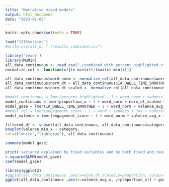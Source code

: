 ```yaml
---
title: "Narrative mixed models"
output: html_document
date: "2023-01-05"
---
```


```r
knitr::opts_chunk$set(echo = TRUE)
```


```r
load("1213session")
#write.csv(all_d, "./results_combined.csv")
```

```r
library('readr')
library(MuMIn)
all_data_continuous <- read_csv("./combined_with_percent_highlighted.csv")
normalize_col <- function(x){(x-min(x))/(max(x)-min(x))}

all_data_continuous$word_norm <- normalize_col(all_data_continuous$word)
all_data_continuous$norm_dt = all_data_continuous$IA_DWELL_TIME_SMOOTHED / all_data_continuous$word
all_data_continuous$norm_dt_scaled <- normalize_col(all_data_continuous$norm_dt)
```

```r
#model_continuous = lmer(percent_highlighted ~ 1 + word_norm + sadness + joy + concreteness + neutral + anger + neutral.1 + valence_avg + norm_dt_scaled + (1 | RECORDING_SESSION_LABEL) , data=all_data_continuous)
model_continuous = lmer(proportion_x ~ 1 + word_norm + norm_dt_scaled + (1 | RECORDING_SESSION_LABEL) , data=all_data_continuous)
model_gaze = lmer(IA_DWELL_TIME_SMOOTHED ~ 1 + word_norm + valence_avg_x + proportion_x + (1 | RECORDING_SESSION_LABEL) + (1 | story), data=all_data_continuous)
#model_rq1 = lmer(engagement_score ~ 1 + word + sadness + joy + concreteness + neutral + anger + neutral.1 + norm_dt + (1 | RECORDING_SESSION_LABEL) + (1 | story), data=all_d)
model_valence = lmer(engagement_score ~ 1 + word_norm + valence_avg_x + norm_dt_scaled + (1 | RECORDING_SESSION_LABEL) + (1 | story), data=all_data_continuous)
```
```r
filtered_df <- subset(all_data_continuous, all_data_continuous$category > 0)
boxplot(valence_min_x ~ category,
col=c("white","lightgray"), all_data_continuous)
```
```r
summary(model_gaze)
```

```r
print('variance explained by fixed variables and by both fixed and random variables')
r.squaredGLMM(model_gaze)
coef(model_gaze)
```
```r
library(ggplot2)
#ggplot(all_data_continuous ,aes(x=norm_dt_scaled,y=proportion, colour=RECORDING_SESSION_LABEL)) + geom_point() 
ggplot(all_data_continuous ,aes(x=valence_avg_x, y=proportion_x)) + geom_point() + facet_wrap(~RECORDING_SESSION_LABEL, nrow = 4, ncol = 6)
```